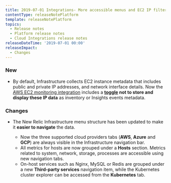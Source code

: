 ```yaml
---
title: 2019-07-01 Integrations- More accessible menus and EC2 IP filter
contentType: releaseNotePlatform
template: releaseNotePlatform
topics:
  - Release notes
  - Platform release notes
  - Cloud Integrations release notes
releaseDateTime: '2019-07-01 00:00'
releaseImpact:
  - Changes
---
```


### New

* By default, Infrastructure collects EC2 instance metadata that includes public and private IP addresses, and network interface details. Now the [AWS EC2 monitoring integration](https://docs.newrelic.com/docs/integrations/amazon-integrations/aws-integrations-list/aws-ec2-monitoring-integration) includes a **[toggle](https://docs.newrelic.com/docs/integrations/new-relic-integrations/cloud-integrations/configure-polling-frequency-data-collection-cloud-integrations) not to store and display these IP data** as inventory or Insights events metadata.

### Changes

* The New Relic Infrastructure menu structure has been updated to make it **easier to navigate** the data.

  * Now the three supported cloud providers tabs (**AWS**, **Azure** and **GCP**) are always visible in the Infrastructure navigation bar.
  * All metrics for hosts are now grouped under a **Hosts** section. Metrics related to system, network, storage, processes are accessible using new navigation tabs.
  * On-host services such as Nginx, MySQL or Redis are grouped under a new **Third-party services** navigation item, while the Kubernetes cluster explorer can be accessed from the **Kubernetes** tab.
